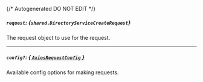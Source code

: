 {/* Autogenerated DO NOT EDIT  */}

##### `request`: *{`shared.DirectoryServiceCreateRequest`}*
The request object to use for the request.
<Collapsible>
    <DirectoryServiceCreateRequest/>
</Collapsible>

---
##### `config?`: [*{ `AxiosRequestConfig` }*](https://axios-http.com/docs/req_config)
Available config options for making requests.


